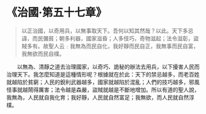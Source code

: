 # 《治國·第五十七章》

> 以正治國，以奇用兵，以無事取天下。吾何以知其然哉？以此。天下多忌 諱，而民彌貧；朝多利器，國家滋昏；人多伎巧，奇物滋起；法令滋彰，盜賊多有。故聖人云﹕我無為而民自化，我好靜而民自正，我無事而民自富，我無欲而民自樸。

&emsp;&emsp;以無為、清靜之道去治理國家，以奇巧、詭秘的辦法去用兵，以下擾害人民而治理天下。我怎麼知道是這種情形呢？根據就在於此：天下的禁忌越多，而老百姓就越陷於貧窮；人民的銳利武器越多，國家就越陷於混亂；人們的技巧越多，邪風怪事就越鬧得厲害；法令越是森嚴，盜賊就越是不斷地增加。所以有道的聖人說，我無為，人民就自我化育；我好靜，人民就自然富足；我無欲，而人民就自然淳樸。
